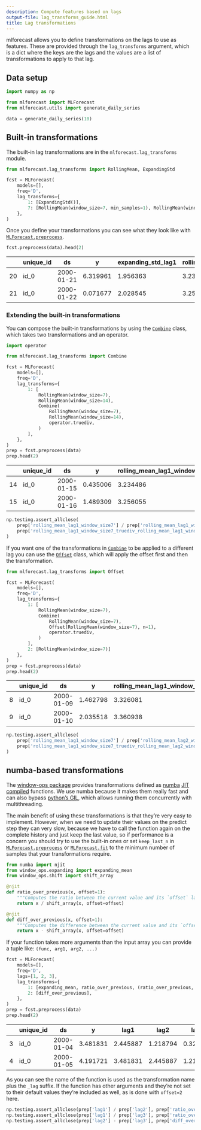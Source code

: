 ```yaml
---
description: Compute features based on lags
output-file: lag_transforms_guide.html
title: Lag transformations
---
```



mlforecast allows you to define transformations on the lags to use as
features. These are provided through the `lag_transforms` argument,
which is a dict where the keys are the lags and the values are a list of
transformations to apply to that lag.

## Data setup

```python
import numpy as np

from mlforecast import MLForecast
from mlforecast.utils import generate_daily_series
```


```python
data = generate_daily_series(10)
```

## Built-in transformations

The built-in lag transformations are in the `mlforecast.lag_transforms`
module.

```python
from mlforecast.lag_transforms import RollingMean, ExpandingStd
```


```python
fcst = MLForecast(
    models=[],
    freq='D',
    lag_transforms={
        1: [ExpandingStd()],
        7: [RollingMean(window_size=7, min_samples=1), RollingMean(window_size=14)]
    },
)
```

Once you define your transformations you can see what they look like
with
[`MLForecast.preprocess`](https://Nixtla.github.io/mlforecast/forecast.html#mlforecast.preprocess).

```python
fcst.preprocess(data).head(2)
```

|     | unique_id | ds         | y        | expanding_std_lag1 | rolling_mean_lag7_window_size7_min_samples1 | rolling_mean_lag7_window_size14 |
|-----|-----------|------------|----------|--------------------|---------------------------------------------|---------------------------------|
| 20  | id_0      | 2000-01-21 | 6.319961 | 1.956363           | 3.234486                                    | 3.283064                        |
| 21  | id_0      | 2000-01-22 | 0.071677 | 2.028545           | 3.256055                                    | 3.291068                        |

### Extending the built-in transformations

You can compose the built-in transformations by using the
[`Combine`](https://Nixtla.github.io/mlforecast/lag_transforms.html#combine)
class, which takes two transformations and an operator.

```python
import operator

from mlforecast.lag_transforms import Combine
```


```python
fcst = MLForecast(
    models=[],
    freq='D',
    lag_transforms={
        1: [
            RollingMean(window_size=7),
            RollingMean(window_size=14),
            Combine(
                RollingMean(window_size=7),
                RollingMean(window_size=14),
                operator.truediv,
            )
        ],
    },
)
prep = fcst.preprocess(data)
prep.head(2)
```

|     | unique_id | ds         | y        | rolling_mean_lag1_window_size7 | rolling_mean_lag1_window_size14 | rolling_mean_lag1_window_size7_truediv_rolling_mean_lag1_window_size14 |
|-----|-----------|------------|----------|--------------------------------|---------------------------------|------------------------------------------------------------------------|
| 14  | id_0      | 2000-01-15 | 0.435006 | 3.234486                       | 3.283064                        | 0.985204                                                               |
| 15  | id_0      | 2000-01-16 | 1.489309 | 3.256055                       | 3.291068                        | 0.989361                                                               |

```python
np.testing.assert_allclose(
    prep['rolling_mean_lag1_window_size7'] / prep['rolling_mean_lag1_window_size14'],
    prep['rolling_mean_lag1_window_size7_truediv_rolling_mean_lag1_window_size14']
)
```

If you want one of the transformations in
[`Combine`](https://Nixtla.github.io/mlforecast/lag_transforms.html#combine)
to be applied to a different lag you can use the
[`Offset`](https://Nixtla.github.io/mlforecast/lag_transforms.html#offset)
class, which will apply the offset first and then the transformation.

```python
from mlforecast.lag_transforms import Offset
```


```python
fcst = MLForecast(
    models=[],
    freq='D',
    lag_transforms={
        1: [
            RollingMean(window_size=7),
            Combine(
                RollingMean(window_size=7),
                Offset(RollingMean(window_size=7), n=1),
                operator.truediv,
            )
        ],
        2: [RollingMean(window_size=7)]
    },
)
prep = fcst.preprocess(data)
prep.head(2)
```

|     | unique_id | ds         | y        | rolling_mean_lag1_window_size7 | rolling_mean_lag1_window_size7_truediv_rolling_mean_lag2_window_size7 | rolling_mean_lag2_window_size7 |
|-----|-----------|------------|----------|--------------------------------|-----------------------------------------------------------------------|--------------------------------|
| 8   | id_0      | 2000-01-09 | 1.462798 | 3.326081                       | 0.998331                                                              | 3.331641                       |
| 9   | id_0      | 2000-01-10 | 2.035518 | 3.360938                       | 1.010480                                                              | 3.326081                       |

```python
np.testing.assert_allclose(
    prep['rolling_mean_lag1_window_size7'] / prep['rolling_mean_lag2_window_size7'],
    prep['rolling_mean_lag1_window_size7_truediv_rolling_mean_lag2_window_size7']
)
```

## numba-based transformations

The [window-ops package](https://github.com/jmoralez/window_ops)
provides transformations defined as [numba](https://numba.pydata.org/)
[JIT compiled](https://en.wikipedia.org/wiki/just-in-time_compilation)
functions. We use numba because it makes them really fast and can also
bypass [python’s
GIL](https://wiki.python.org/moin/globalinterpreterlock), which allows
running them concurrently with multithreading.

The main benefit of using these transformations is that they’re very
easy to implement. However, when we need to update their values on the
predict step they can very slow, because we have to call the function
again on the complete history and just keep the last value, so if
performance is a concern you should try to use the built-in ones or set
`keep_last_n` in
[`MLForecast.preprocess`](https://Nixtla.github.io/mlforecast/forecast.html#mlforecast.preprocess)
or
[`MLForecast.fit`](https://Nixtla.github.io/mlforecast/forecast.html#mlforecast.fit)
to the minimum number of samples that your transformations require.

```python
from numba import njit
from window_ops.expanding import expanding_mean
from window_ops.shift import shift_array
```


```python
@njit
def ratio_over_previous(x, offset=1):
    """Computes the ratio between the current value and its `offset` lag"""
    return x / shift_array(x, offset=offset)

@njit
def diff_over_previous(x, offset=1):
    """Computes the difference between the current value and its `offset` lag"""
    return x - shift_array(x, offset=offset)
```

If your function takes more arguments than the input array you can
provide a tuple like: `(func, arg1, arg2, ...)`

```python
fcst = MLForecast(
    models=[],
    freq='D',
    lags=[1, 2, 3],
    lag_transforms={
        1: [expanding_mean, ratio_over_previous, (ratio_over_previous, 2)],  # the second ratio sets offset=2
        2: [diff_over_previous],
    },
)
prep = fcst.preprocess(data)
prep.head(2)
```

|     | unique_id | ds         | y        | lag1     | lag2     | lag3     | expanding_mean_lag1 | ratio_over_previous_lag1 | ratio_over_previous_lag1_offset2 | diff_over_previous_lag2 |
|-----|-----------|------------|----------|----------|----------|----------|---------------------|--------------------------|----------------------------------|-------------------------|
| 3   | id_0      | 2000-01-04 | 3.481831 | 2.445887 | 1.218794 | 0.322947 | 1.329209            | 2.006809                 | 7.573645                         | 0.895847                |
| 4   | id_0      | 2000-01-05 | 4.191721 | 3.481831 | 2.445887 | 1.218794 | 1.867365            | 1.423546                 | 2.856785                         | 1.227093                |

As you can see the name of the function is used as the transformation
name plus the `_lag` suffix. If the function has other arguments and
they’re not set to their default values they’re included as well, as is
done with `offset=2` here.

```python
np.testing.assert_allclose(prep['lag1'] / prep['lag2'], prep['ratio_over_previous_lag1'])
np.testing.assert_allclose(prep['lag1'] / prep['lag3'], prep['ratio_over_previous_lag1_offset2'])
np.testing.assert_allclose(prep['lag2'] - prep['lag3'], prep['diff_over_previous_lag2'])
```

